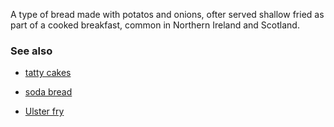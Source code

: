 A type of bread made with potatos and onions, ofter served shallow fried as part of a cooked breakfast, common in Northern Ireland and Scotland.

===See also===

*[[tatty cakes]]

*[[soda bread]]

*[[Ulster fry]]